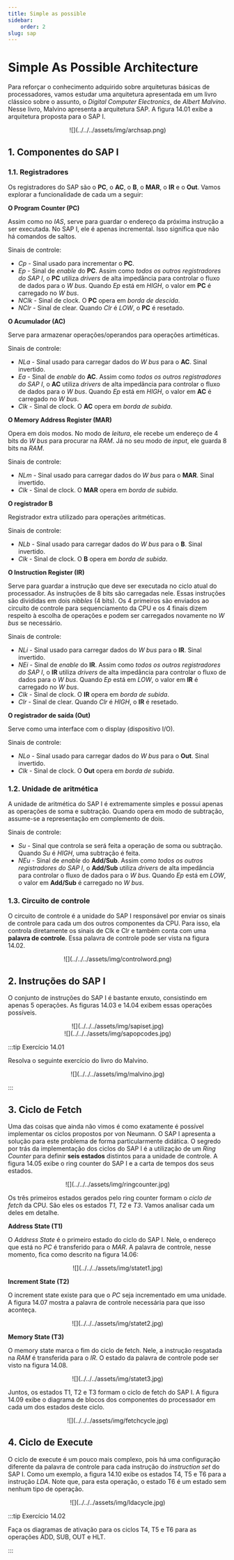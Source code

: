 ```yaml
---
title: Simple as possible
sidebar:
    order: 2
slug: sap
---
```


# Simple As Possible Architecture

Para reforçar o conhecimento adquirido sobre arquiteturas básicas de
processadores, vamos estudar uma arquitetura apresentada em um livro clássico
sobre o assunto, o *Digital Computer Electronics*, de *Albert Malvino*. Nesse
livro, Malvino apresenta a arquitetura SAP. A figura 14.01 exibe a arquitetura
proposta para o SAP I.

<center>![](../../../assets/img/archsap.png)</center>

## 1. Componentes do SAP I

### 1.1. Registradores

Os registradores do SAP são o **PC**, o **AC**, o **B**, o **MAR**, o **IR** e
o **Out**. Vamos explorar a funcionalidade de cada um a seguir:

**O Program Counter (PC)**

Assim como no *IAS*, serve para guardar o endereço da próxima instrução a ser
executada. No SAP I, ele é apenas incremental. Isso significa que não há
comandos de saltos.

Sinais de controle:

* *Cp* - Sinal usado para incrementar o **PC**.
* *Ep* - Sinal de *enable* do **PC**. Assim como *todos os outros
  registradores do SAP I*, o **PC** utiliza *drivers* de alta impedância para
  controlar o fluxo de dados para o *W bus*. Quando *Ep* está em *HIGH*, o
  valor em **PC** é carregado no *W bus*.
* *NClk* - Sinal de clock. O **PC** opera em *borda de descida*.
* *NClr* - Sinal de clear. Quando *Clr* é *LOW*, o **PC** é resetado.

**O Acumulador (AC)**

Serve para armazenar operações/operandos para operações artiméticas.

Sinais de controle:

* *NLa* - Sinal usado para carregar dados do *W bus* para o **AC**. Sinal
  invertido.
* *Ea* - Sinal de *enable* do **AC**. Assim como *todos os outros
  registradores do SAP I*, o **AC** utiliza *drivers* de alta impedância para
  controlar o fluxo de dados para o *W bus*. Quando *Ep* está em *HIGH*, o
  valor em **AC** é carregado no *W bus*.
* *Clk* - Sinal de clock. O **AC** opera em *borda de subida*.

**O Memory Address Register (MAR)**

Opera em dois modos. No modo de *leitura*, ele recebe um endereço de 4 bits do
*W bus* para procurar na *RAM*. Já no seu modo de *input*, ele guarda 8 bits na
*RAM*.

Sinais de controle:

* *NLm* - Sinal usado para carregar dados do *W bus* para o **MAR**. Sinal
  invertido.
* *Clk* - Sinal de clock. O **MAR** opera em *borda de subida*.

**O registrador B**

Registrador extra utilizado para operações aritméticas.

Sinais de controle:

* *NLb* - Sinal usado para carregar dados do *W bus* para o **B**. Sinal
  invertido.
* *Clk* - Sinal de clock. O **B** opera em *borda de subida*.

**O Instruction Register (IR)**

Serve para guardar a instrução que deve ser executada no ciclo atual do
processador. As instruções de 8 bits são carregadas nele. Essas instruções são
divididas em dois *nibbles* (4 bits). Os 4 primeiros são enviados ao circuito
de controle para sequenciamento da CPU e os 4 finais dizem respeito à escolha
de operações e podem ser carregados novamente no *W bus* se necessário.

Sinais de controle:

* *NLi* - Sinal usado para carregar dados do *W bus* para o **IR**. Sinal
  invertido.
* *NEi* - Sinal de *enable* do **IR**. Assim como *todos os outros
  registradores do SAP I*, o **IR** utiliza *drivers* de alta impedância para
  controlar o fluxo de dados para o *W bus*. Quando *Ep* está em *LOW*, o
  valor em **IR** é carregado no *W bus*.
* *Clk* - Sinal de clock. O **IR** opera em *borda de subida*.
* *Clr* - Sinal de clear. Quando *Clr* é *HIGH*, o **IR** é resetado.

**O registrador de saída (Out)**

Serve como uma interface com o display (dispositivo I/O).

Sinais de controle:

* *NLo* - Sinal usado para carregar dados do *W bus* para o **Out**. Sinal
  invertido.
* *Clk* - Sinal de clock. O **Out** opera em *borda de subida*.

### 1.2. Unidade de aritmética

A unidade de aritmética do SAP I é extremamente simples e possui apenas as
operações de soma e subtração. Quando opera em modo de subtração, assume-se a
representação em complemento de dois.

Sinais de controle:

* *Su* - Sinal que controla se será feita a operação de soma ou subtração.
  Quando *Su* é *HIGH*, uma subtração é feita.
* *NEu* - Sinal de *enable* do **Add/Sub**. Assim como *todos os outros
  registradores do SAP I*, o **Add/Sub** utiliza *drivers* de alta impedância
  para controlar o fluxo de dados para o *W bus*. Quando *Ep* está em *LOW*, o
  valor em **Add/Sub** é carregado no *W bus*.

### 1.3. Circuito de controle

O circuito de controle é a unidade do SAP I responsável por enviar os sinais de
controle para cada um dos outros componentes da CPU. Para isso, ela controla
diretamente os sinais de Clk e Clr e também conta com uma **palavra de
controle**. Essa palavra de controle pode ser vista na figura 14.02.

<center>![](../../../assets/img/controlword.png)</center>

## 2. Instruções do SAP I

O conjunto de instruções do SAP I é bastante enxuto, consistindo em apenas 5
operações. As figuras 14.03 e 14.04 exibem essas operações possíveis.

<center>![](../../../assets/img/sapiset.jpg)</center>

<center>![](../../../assets/img/sapopcodes.jpg)</center>

:::tip Exercício 14.01

Resolva o seguinte exercício do livro do Malvino.

<center>![](../../../assets/img/malvino.jpg)</center>

:::

## 3. Ciclo de Fetch

Uma das coisas que ainda não vimos é como exatamente é possível implementar os
ciclos propostos por von Neumann. O SAP I apresenta a solução para este
problema de forma particularmente didática. O segredo por trás da implementação
dos ciclos do SAP I é a utilização de um *Ring Counter* para definir **seis
estados** distintos para a unidade de controle. A figura 14.05 exibe o ring
counter do SAP I e a carta de tempos dos seus estados.

<center>![](../../../assets/img/ringcounter.jpg)</center>

Os três primeiros estados gerados pelo ring counter formam o *ciclo de fetch*
da CPU. São eles os estados *T1*, *T2* e *T3*. Vamos analisar cada um deles em
detalhe.

**Address State (T1)**

O *Address State* é o primeiro estado do ciclo do SAP I. Nele, o endereço que
está no *PC* é transferido para o *MAR*. A palavra de controle, nesse momento,
fica como descrito na figura 14.06:

<center>![](../../../assets/img/statet1.jpg)</center>


**Increment State (T2)**

O increment state existe para que o *PC* seja incrementado em uma unidade. A
figura 14.07 mostra a palavra de controle necessária para que isso aconteça.

<center>![](../../../assets/img/statet2.jpg)</center>

**Memory State (T3)**

O memory state marca o fim do ciclo de fetch. Nele, a instrução resgatada na
*RAM* é transferida para o *IR*. O estado da palavra de controle pode ser visto
na figura 14.08.

<center>![](../../../assets/img/statet3.jpg)</center>

Juntos, os estados T1, T2 e T3 formam o ciclo de fetch do SAP I. A figura 14.09
exibe o diagrama de blocos dos componentes do processador em cada um dos
estados deste ciclo.

<center>![](../../../assets/img/fetchcycle.jpg)</center>

## 4. Ciclo de Execute

O ciclo de execute é um pouco mais complexo, pois há uma configuração diferente
da palavra de controle para cada instrução do *instruction set* do SAP I. Como
um exemplo, a figura 14.10 exibe os estados T4, T5 e T6 para a instrução *LDA*.
Note que, para esta operação, o estado T6 é um estado sem nenhum tipo de
operação.

<center>![](../../../assets/img/ldacycle.jpg)</center>

:::tip Exercício 14.02

Faça os diagramas de ativação para os ciclos T4, T5 e T6 para as operações ADD,
SUB, OUT e HLT.

:::

